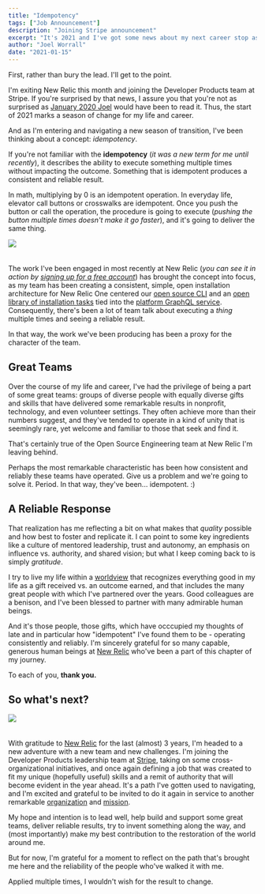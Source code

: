 ```yaml
---
title: "Idempotency"
tags: ["Job Announcement"]
description: "Joining Stripe announcement"
excerpt: "It's 2021 and I've got some news about my next career stop as well as some unremarkable reflection on what makes remarkable teams."
author: "Joel Worrall"
date: "2021-01-15"
---
```



First, rather than bury the lead. I'll get to the point.

I'm exiting New Relic this month and joining the Developer Products team at Stripe. If you're surprised by that news, I assure you that you're not as surprised as [January 2020 Joel](https://www.youtube.com/watch?v=Ms7capx4Cb8) would have been to read it. Thus, the start of 2021 marks a season of change for my life and career.

And as I'm entering and navigating a new season of transition, I've been thinking about a concept: _idempotency_.

If you're not familiar with the **idempotency** (_it was a new term for me until recently_), it describes the ability to execute something multiple times without impacting the outcome. Something that is idempotent produces a consistent and reliable result.

In math, multiplying by 0 is an idempotent operation. In everyday life, elevator call buttons or crosswalks are idempotent. Once you push the button or call the operation, the procedure is going to execute (_pushing the button multiple times doesn't make it go faster_), and it's going to deliver the same thing.

<img
  src="../../imgs/crosswalk.jpg"
  style="padding-bottom:20px;max-width:350px"
/>

The work I've been engaged in most recently at New Relic (_you can see it in action by [signing up for a free account](https://newrelic.com/signup)_) has brought the concept into focus, as my team has been creating a consistent, simple, open installation architecture for New Relic One centered our [open source CLI](https://github.com/newrelic/newrelic-cli) and an [open library of installation tasks](https://github.com/newrelic/open-install-library/tree/main/docs) tied into the [platform GraphQL service](https://api.newrelic.com/graphiql?#query=%7B%0A%20%20docs%20%7B%0A%20%20%20%20openInstallation%20%7B%0A%20%20%20%20%20%20recipeSearch%28criteria%3A%20%7BinstallTarget%3A%20%7Bos%3A%20LINUX%2C%20platform%3A%20AMAZON%7D%7D%29%20%7B%0A%20%20%20%20%20%20%20%20count%0A%20%20%20%20%20%20%20%20results%20%7B%0A%20%20%20%20%20%20%20%20%20%20name%0A%20%20%20%20%20%20%20%20%20%20displayName%0A%20%20%20%20%20%20%20%20%20%20description%0A%20%20%20%20%20%20%20%20%20%20repository%0A%20%20%20%20%20%20%20%20%7D%0A%20%20%20%20%20%20%7D%0A%20%20%20%20%7D%0A%20%20%7D%0A%7D%0A). Consequently, there's been a lot of team talk about executing a _thing_ multiple times and seeing a reliable result.

In that way, the work we've been producing has been a proxy for the character of the team.

## Great Teams

Over the course of my life and career, I've had the privilege of being a part of some great teams: groups of diverse people with equally diverse gifts and skills that have delivered some remarkable results in nonprofit, technology, and even volunteer settings. They often achieve more than their numbers suggest, and they've tended to operate in a kind of unity that is seemingly rare, yet welcome and familiar to those that seek and find it.

That's certainly true of the Open Source Engineering team at New Relic I'm leaving behind.

Perhaps the most remarkable characteristic has been how consistent and reliably these teams have operated. Give us a problem and we're going to solve it. Period. In that way, they've been... idempotent. :)

## A Reliable Response

That realization has me reflecting a bit on what makes that _quality_ possible and how best to foster and replicate it. I can point to some key ingredients like a culture of mentored leadership, trust and autonomy, an emphasis on influence vs. authority, and shared vision; but what I keep coming back to is simply _gratitude_.

<ImageGallery />

I try to live my life within a [worldview](https://www.bible.com/bible/111/1ti.6.6-10) that recognizes everything good in my life as a gift received vs. an outcome earned, and that includes the many great people with which I've partnered over the years. Good colleagues are a benison, and I've been blessed to partner with many admirable human beings.

And it's those people, those gifts, which have occcupied my thoughts of late and in particular how "idempotent" I've found them to be - operating consistently and reliably. I'm sincerely grateful for so many capable, generous human beings at [New Relic](https://newrelic.com) who've been a part of this chapter of my journey.

To each of you, **thank you.**

## So what's next?

<img src="../../imgs/stripe.png" style="padding-bottom:20px;max-width:350px" />

With gratitude to [New Relic](http://opensource.newrelic.com) for the last (almost) 3 years, I'm headed to a new adventure with a new team and new challenges. I'm joining the Developer Products leadership team at [Stripe](https://stripe.com/docs/api), taking on some cross-organizational initiatives, and once again defining a job that was created to fit my unique (hopefully useful) skills and a remit of authority that will become evident in the year ahead. It's a path I've gotten used to navigating, and I'm excited and grateful to be invited to do it again in service to another remarkable [organization](https://stripe.com/docs) and [mission](https://stripe.com/about#:~:text=Our%20mission%20is%20to%20increase,and%20manage%20their%20businesses%20online.).

My hope and intention is to lead well, help build and support some great teams, deliver reliable results, try to invent something along the way, and (most importantly) make my best contribution to the restoration of the world around me.

But for now, I'm grateful for a moment to reflect on the path that's brought me here and the reliability of the people who've walked it with me.

Applied multiple times, I wouldn't wish for the result to change.
